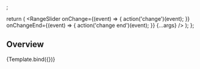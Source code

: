 

<Meta title="Components/Filter/Range Slider" component={RangeSlider} />;

  return (
    <RangeSlider
      onChange={(event) => {
        action('change')(event);
      }}
      onChangeEnd={(event) => {
        action('change end')(event);
      }}
      {...args}
    />
  );
};

## Overview

<Canvas>
  <Story name="Overview">{Template.bind({})}</Story>
</Canvas>
